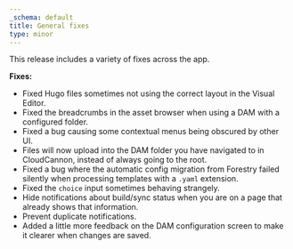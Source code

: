 ```yaml
---
_schema: default
title: General fixes
type: minor
---
```

This release includes a variety of fixes across the app.

**Fixes:**

* Fixed Hugo files sometimes not using the correct layout in the Visual Editor.
* Fixed the breadcrumbs in the asset browser when using a DAM with a configured folder.
* Fixed a bug causing some contextual menus being obscured by other UI.
* Files will now upload into the DAM folder you have navigated to in CloudCannon, instead of always going to the root.
* Fixed a bug where the automatic config migration from Forestry failed silently when processing templates with a `.yaml` extension.
* Fixed the `choice` input sometimes behaving strangely.
* Hide notifications about build/sync status when you are on a page that already shows that information.
* Prevent duplicate notifications.
* Added a little more feedback on the DAM configuration screen to make it clearer when changes are saved.